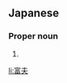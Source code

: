 ==Japanese==
{{ja-kanjitab|とみ|お}}

===Proper noun===
{{ja-pos|とみお|proper}}

# {{given name|male|lang=ja|sort=とみお}}

[[li:富夫]]